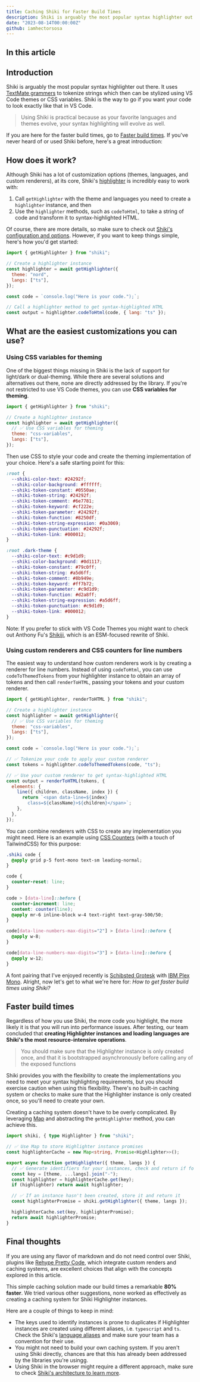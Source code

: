 ```yaml
---
title: Caching Shiki for Faster Build Times
description: Shiki is arguably the most popular syntax highlighter out there. How can we improve its performance?
date: "2023-08-14T00:00:00Z"
github: iamhectorsosa
---
```


## In this article

## Introduction

Shiki is arguably the most popular syntax highlighter out there. It uses [TextMate grammers](https://macromates.com/manual/en/language_grammars) to tokenize strings which then can be stylized using VS Code themes or CSS variables. Shiki is the way to go if you want your code to look exactly like that in VS Code.

> Using Shiki is practical because as your favorite languages and themes evolve, your syntax highlighting will evolve as well.

If you are here for the faster build times, go to [Faster build times](#faster-build-times). If you've never heard of or used Shiki before, here's a great introduction:

## How does it work?

Although Shiki has a lot of customization options (themes, languages, and custom renderers), at its core, Shiki's [highlighter](https://github.com/shikijs/shiki/blob/main/packages/shiki/src/highlighter.ts) is incredibly easy to work with:

1. Call `getHighlighter` with the theme and languages you need to create a `highlighter` instance, and then
2. Use the `highlighter` methods, such as `codeToHtml`, to take a string of code and transform it to syntax-highlighted HTML.

Of course, there are more details, so make sure to check out [Shiki's configuration and options](https://github.com/shikijs/shiki/tree/main#configuration-and-options). However, if you want to keep things simple, here's how you'd get started:

```js
import { getHighlighter } from "shiki";

// Create a highlighter instance
const highlighter = await getHighlighter({
  theme: "nord",
  langs: ["ts"],
});

const code = `console.log("Here is your code.");`;

// Call a highlighter method to get syntax-highlighted HTML
const output = highlighter.codeToHtml(code, { lang: "ts" });
```

## What are the easiest customizations you can use?

### Using CSS variables for theming

One of the biggest things missing in Shiki is the lack of support for light/dark or dual-theming. While there are several solutions and alternatives out there, none are directly addressed by the library. If you're not restricted to use VS Code themes, you can use **CSS variables for theming**.

```js
import { getHighlighter } from "shiki";

// Create a highlighter instance
const highlighter = await getHighlighter({
  // ✅ Use CSS variables for theming
  theme: "css-variables",
  langs: ["ts"],
});
```

Then use CSS to style your code and create the theming implementation of your choice. Here's a safe starting point for this:

```css
:root {
  --shiki-color-text: #24292f;
  --shiki-color-background: #ffffff;
  --shiki-token-constant: #0550ae;
  --shiki-token-string: #24292f;
  --shiki-token-comment: #6e7781;
  --shiki-token-keyword: #cf222e;
  --shiki-token-parameter: #24292f;
  --shiki-token-function: #8250df;
  --shiki-token-string-expression: #0a3069;
  --shiki-token-punctuation: #24292f;
  --shiki-token-link: #000012;
}

:root .dark-theme {
  --shiki-color-text: #c9d1d9;
  --shiki-color-background: #0d1117;
  --shiki-token-constant: #79c0ff;
  --shiki-token-string: #a5d6ff;
  --shiki-token-comment: #8b949e;
  --shiki-token-keyword: #ff7b72;
  --shiki-token-parameter: #c9d1d9;
  --shiki-token-function: #d2a8ff;
  --shiki-token-string-expression: #a5d6ff;
  --shiki-token-punctuation: #c9d1d9;
  --shiki-token-link: #000012;
}
```

Note: If you prefer to stick with VS Code Themes you might want to check out Anthony Fu's [Shikiji](https://github.com/antfu/shikiji#lightdark-dual-themes), which is an ESM-focused rewrite of Shiki.

### Using custom renderers and CSS counters for line numbers

The easiest way to understand how custom renderers work is by creating a renderer for line numbers. Instead of using `codeToHtml`, you can use `codeToThemedTokens` from your highlighter instance to obtain an array of tokens and then call `renderToHTML`, passing your tokens and your custom renderer.

```js
import { getHighlighter, renderToHTML } from "shiki";

// Create a highlighter instance
const highlighter = await getHighlighter({
  // ✅ Use CSS variables for theming
  theme: "css-variables",
  langs: ["ts"],
});

const code = `console.log("Here is your code.");`;

// ✅ Tokenize your code to apply your custom renderer
const tokens = highlighter.codeToThemedTokens(code, "ts");

// ✅ Use your custom renderer to get syntax-highlighted HTML
const output = renderToHTML(tokens, {
  elements: {
    line({ children, className, index }) {
      return `<span data-line=${index}
        class=${className}>${children}</span>`;
    },
  },
});
```

You can combine renderers with CSS to create any implementation you might need. Here is an example using [CSS Counters](https://developer.mozilla.org/en-US/docs/Web/CSS/CSS_counter_styles/Using_CSS_counters) (with a touch of TailwindCSS) for this purpose:

```css
.shiki code {
  @apply grid p-5 font-mono text-sm leading-normal;
}

code {
  counter-reset: line;
}

code > [data-line]::before {
  counter-increment: line;
  content: counter(line);
  @apply mr-6 inline-block w-4 text-right text-gray-500/50;
}

code[data-line-numbers-max-digits="2"] > [data-line]::before {
  @apply w-8;
}

code[data-line-numbers-max-digits="3"] > [data-line]::before {
  @apply w-12;
}
```

A font pairing that I've enjoyed recently is [Schibsted Grotesk](https://fonts.google.com/specimen/Schibsted+Grotesk) with [IBM Plex Mono](https://fonts.google.com/specimen/IBM+Plex+Mono?query=IBM+PLex+Mono). Alright, now let's get to what we're here for: _How to get faster build times using Shiki?_

## Faster build times

Regardless of how you use Shiki, the more code you highlight, the more likely it is that you will run into performance issues. After testing, our team concluded that **creating Highlighter instances and loading languages are Shiki's the most resource-intensive operations**.

> You should make sure that the Highlighter instance is only created once, and that it is bootstrapped asynchronously before calling any of the exposed functions

Shiki provides you with the flexibility to create the implementations you need to meet your syntax highlighting requirements, but you should exercise caution when using this flexibility. There's no built-in caching system or checks to make sure that the Highlighter instance is only created once, so you'll need to create your own.

Creating a caching system doesn't have to be overly complicated. By leveraging [Map](https://developer.mozilla.org/en-US/docs/Web/JavaScript/Reference/Global_Objects/Map) and abstracting the `getHighlighter` method, you can achieve this.

```ts
import shiki, { type Highlighter } from "shiki";

// ✅ Use Map to store Highlighter instance promises
const highlighterCache = new Map<string, Promise<Highlighter>>();

export async function getHighlighter({ theme, langs }) {
  // ✅ Generate identifiers for your instances, check and return if found
  const key = [theme, ...langs].join("-");
  const highlighter = highlighterCache.get(key);
  if (highlighter) return await highlighter;

  // ✅ If an instance hasn't been created, store it and return it
  const highlighterPromise = shiki.getHighlighter({ theme, langs });

  highlighterCache.set(key, highlighterPromise);
  return await highlighterPromise;
}
```

## Final thoughts

If you are using any flavor of markdown and do not need control over Shiki, plugins like [Rehype Pretty Code](https://github.com/atomiks/rehype-pretty-code), which integrate custom renders and caching systems, are excellent choices that align with the concepts explored in this article.

This simple caching solution made our build times a remarkable **80% faster**. We tried various other suggestions, none worked as effectively as creating a caching system for Shiki Highlighter instances.

Here are a couple of things to keep in mind:

- The keys used to identify instances is prone to duplicates if Highlighter instances are created using different aliases, i.e. `typescript` and `ts`. Check the Shiki's [language aliases](https://github.com/shikijs/shiki/blob/main/docs/languages.md#all-languages) and make sure your team has a convention for their use.
- You might not need to build your own caching system. If you aren't using Shiki directly, chances are that this has already been addressed by the libraries you're usingg.
- Using Shiki in the browser might require a different approach, make sure to check [Shiki's architecture to learn more](https://github.com/shikijs/shiki/blob/main/docs/languages.md#all-languages).
